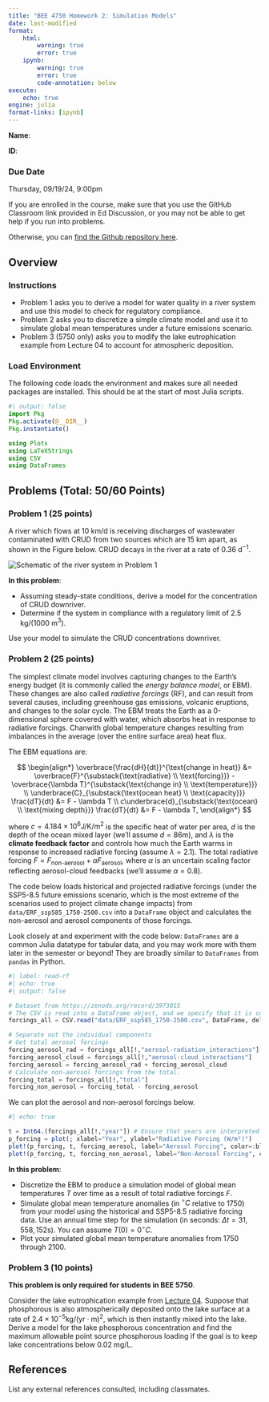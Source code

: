 ```yaml
---
title: "BEE 4750 Homework 2: Simulation Models"
date: last-modified
format:
    html:        
        warning: true
        error: true
    ipynb:
        warning: true
        error: true
        code-annotation: below
execute: 
    echo: true
engine: julia
format-links: [ipynb]
---
```


::: {.content-visible when-format="ipynb"}
**Name**:

**ID**:
:::

::: {.callout-important icon=false}
### Due Date

Thursday, 09/19/24, 9:00pm
:::

::: {.content-visible when-format="html"}

:::{.callout-caution}

If you are enrolled in the course, make sure that you use the GitHub Classroom link provided in Ed Discussion, or you may not be able to get help if you run into problems.

Otherwise, you can [find the Github repository here]({{< var github_org.repo >}}/hw02).

:::

:::

## Overview

### Instructions

* Problem 1 asks you to derive a model for water quality in a river system and use this model to check for regulatory compliance.
* Problem 2 asks you to discretize a simple climate model and use it to simulate global mean temperatures under a future emissions scenario.
* Problem 3 (5750 only) asks you to modify the lake eutrophication example from Lecture 04 to account for atmospheric deposition.

### Load Environment

The following code loads the environment and makes sure all needed packages are installed. This should be at the start of most Julia scripts.

```julia
#| output: false
import Pkg
Pkg.activate(@__DIR__)
Pkg.instantiate()
```

```julia
using Plots
using LaTeXStrings
using CSV
using DataFrames
```

## Problems (Total: 50/60 Points)

::: {.cell .markdown}

### Problem 1 (25 points)

A river which flows at 10 km/d is receiving discharges of wastewater contaminated with CRUD from two sources which are 15 km apart, as shown in the Figure below.  CRUD decays in the river at a rate of 0.36 $\mathrm{d}^{-1}$. 
:::

![Schematic of the river system in Problem 1](figures/river_diagram.svg)\

::: {.cell .markdown}
**In this problem**:

* Assuming steady-state conditions, derive a model for the concentration of CRUD downriver. 
* Determine if the system in compliance with a regulatory limit of 2.5 kg/(1000 m$^3$).
:::

::: {.callout-tip}
Use your model to simulate the CRUD concentrations downriver.
:::

::: {.cell .markdown}
### Problem 2 (25 points)

The simplest climate model involves capturing changes to the Earth's energy budget (it is commonly called the *energy balance model*, or EBM). These changes are also called *radiative forcings* (RF), and can result from several causes, including greenhouse gas emissions, volcanic eruptions, and changes to the solar cycle. The EBM treats the Earth as a 0-dimensional sphere covered with water, which absorbs heat in response to radiative forcings. Chanwith global temperature changes resulting from imbalances in the average (over the entire surface area) heat flux. 

The EBM equations are:

$$
\begin{align*}
\overbrace{\frac{dH}{dt}}^{\text{change in heat}} &= \overbrace{F}^{\substack{\text{radiative} \\ \text{forcing}}} - \overbrace{\lambda T}^{\substack{\text{change in} \\ \text{temperature}}} \\
\underbrace{C}_{\substack{\text{ocean heat} \\ \text{capacity}}} \frac{dT}{dt} &= F - \lambda T \\
c\underbrace{d}_{\substack{\text{ocean} \\ \text{mixing depth}}} \frac{dT}{dt} &= F - \lambda T,
\end{align*}
$$

where $c = 4.184\times 10^6 \mathrm{J/K/m}^2$ is the specific heat of water per area, $d$ is the depth of the ocean mixed layer (we'll assume $d = 86 \mathrm{m}$), and $\lambda$ is the **climate feedback factor** and controls how much the Earth warms in response to increased radiative forcing (assume $\lambda = 2.1$). The total radiative forcing $F = F_\text{non-aerosol} + \alpha F_\text{aerosol}$, where $\alpha$ is an uncertain scaling factor reflecting aerosol-cloud feedbacks (we'll assume $\alpha = 0.8$). 

The code below loads historical and projected radiative forcings (under the SSP5-8.5 future emissions scenario, which is the most extreme of the scenarios used to project climate change impacts) from `data/ERF_ssp585_1750-2500.csv` into a `DataFrame` object and calculates the non-aerosol and aerosol components of those forcings.

:::

::: {.callout-tip}
Look closely at and experiment with the code below: `DataFrames` are a common Julia datatype for tabular data, and you may work more with them later in the semester or beyond! They are broadly similar to `DataFrames` from `pandas` in Python.
:::

```julia
#| label: read-rf
#| echo: true
#| output: false

# Dataset from https://zenodo.org/record/3973015
# The CSV is read into a DataFrame object, and we specify that it is comma delimited
forcings_all = CSV.read("data/ERF_ssp585_1750-2500.csv", DataFrame, delim=",")

# Separate out the individual components
# Get total aerosol forcings
forcing_aerosol_rad = forcings_all[!,"aerosol-radiation_interactions"]
forcing_aerosol_cloud = forcings_all[!,"aerosol-cloud_interactions"]
forcing_aerosol = forcing_aerosol_rad + forcing_aerosol_cloud
# Calculate non-aerosol forcings from the total.
forcing_total = forcings_all[!,"total"]
forcing_non_aerosol = forcing_total - forcing_aerosol
```

We can plot the aerosol and non-aerosol forcings below.

```julia
#| echo: true

t = Int64.(forcings_all[!,"year"]) # Ensure that years are interpreted as integers
p_forcing = plot(; xlabel="Year", ylabel="Radiative Forcing (W/m²)")
plot!(p_forcing, t, forcing_aerosol, label="Aerosol Forcing", color=:blue, linewidth=2)
plot!(p_forcing, t, forcing_non_aerosol, label="Non-Aerosol Forcing", color=:red, linewidth=2)
```

::: {.cell .markdown}

**In this problem**:

* Discretize the EBM to produce a simulation model of global mean temperatures $T$ over time as a result of total radiative forcings $F$.
* Simulate global mean temperature anomalies (in $^\circ C$ relative to 1750) from your model using the historical and SSP5-8.5 radiative forcing data. Use an annual time step for the simulation (in seconds: $\Delta t = 31,558,152 \mathrm{s}$). You can assume $T(0) = 0^\circ C$.
* Plot your simulated global mean temperature anomalies from 1750 through 2100.
:::

::: {.cell .markdown}
### Problem 3 (10 points)

**This problem is only required for students in BEE 5750**.

Consider the lake eutrophication example from [Lecture 04](https://viveks.me/environmental-systems-analysis/slides/lecture04-eutrophication-modeling.html#/title-slide). Suppose that phosphorous is also atmospherically deposited onto the lake surface at a rate of $2.4 \times 10^{-5} \mathrm{kg/(yr} \cdot \mathrm{m)}^2$, which is then instantly mixed into the lake. Derive a model for the lake phosphorous concentration and find the maximum allowable point source phosphorous loading if the goal is to keep lake concentrations below 0.02 mg/L.

:::

::: {.cell .markdown}
## References

List any external references consulted, including classmates.
:::